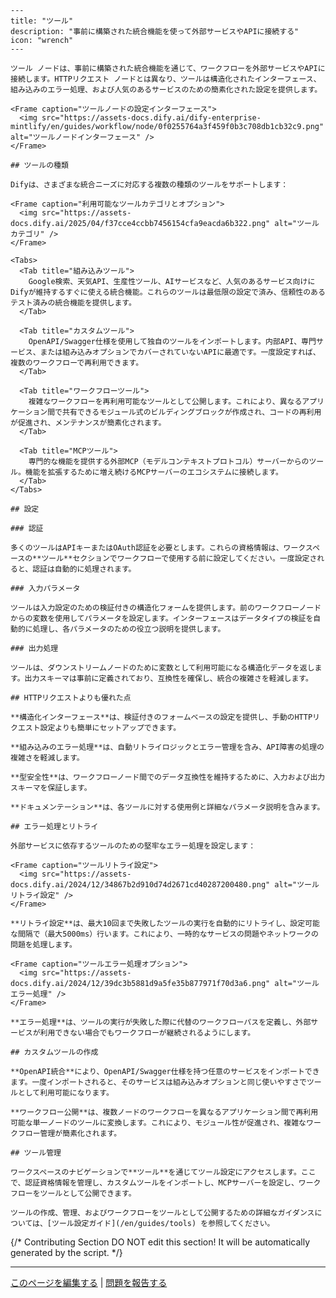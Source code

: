 ```mdx
---
title: "ツール"
description: "事前に構築された統合機能を使って外部サービスやAPIに接続する"
icon: "wrench"
---

ツール ノードは、事前に構築された統合機能を通じて、ワークフローを外部サービスやAPIに接続します。HTTPリクエスト ノードとは異なり、ツールは構造化されたインターフェース、組み込みのエラー処理、および人気のあるサービスのための簡素化された設定を提供します。

<Frame caption="ツールノードの設定インターフェース">
  <img src="https://assets-docs.dify.ai/dify-enterprise-mintlify/en/guides/workflow/node/0f0255764a3f459f0b3c708db1cb32c9.png" alt="ツールノードインターフェース" />
</Frame>

## ツールの種類

Difyは、さまざまな統合ニーズに対応する複数の種類のツールをサポートします：

<Frame caption="利用可能なツールカテゴリとオプション">
  <img src="https://assets-docs.dify.ai/2025/04/f37cce4ccbb7456154cfa9eacda6b322.png" alt="ツールカテゴリ" />
</Frame>

<Tabs>
  <Tab title="組み込みツール">
    Google検索、天気API、生産性ツール、AIサービスなど、人気のあるサービス向けにDifyが維持するすぐに使える統合機能。これらのツールは最低限の設定で済み、信頼性のあるテスト済みの統合機能を提供します。
  </Tab>
  
  <Tab title="カスタムツール">
    OpenAPI/Swagger仕様を使用して独自のツールをインポートします。内部API、専門サービス、または組み込みオプションでカバーされていないAPIに最適です。一度設定すれば、複数のワークフローで再利用できます。
  </Tab>
  
  <Tab title="ワークフローツール">
    複雑なワークフローを再利用可能なツールとして公開します。これにより、異なるアプリケーション間で共有できるモジュール式のビルディングブロックが作成され、コードの再利用が促進され、メンテナンスが簡素化されます。
  </Tab>
  
  <Tab title="MCPツール">
    専門的な機能を提供する外部MCP（モデルコンテキストプロトコル）サーバーからのツール。機能を拡張するために増え続けるMCPサーバーのエコシステムに接続します。
  </Tab>
</Tabs>

## 設定

### 認証

多くのツールはAPIキーまたはOAuth認証を必要とします。これらの資格情報は、ワークスペースの**ツール**セクションでワークフローで使用する前に設定してください。一度設定されると、認証は自動的に処理されます。

### 入力パラメータ

ツールは入力設定のための検証付きの構造化フォームを提供します。前のワークフローノードからの変数を使用してパラメータを設定します。インターフェースはデータタイプの検証を自動的に処理し、各パラメータのための役立つ説明を提供します。

### 出力処理

ツールは、ダウンストリームノードのために変数として利用可能になる構造化データを返します。出力スキーマは事前に定義されており、互換性を確保し、統合の複雑さを軽減します。

## HTTPリクエストよりも優れた点

**構造化インターフェース**は、検証付きのフォームベースの設定を提供し、手動のHTTPリクエスト設定よりも簡単にセットアップできます。

**組み込みのエラー処理**は、自動リトライロジックとエラー管理を含み、API障害の処理の複雑さを軽減します。

**型安全性**は、ワークフローノード間でのデータ互換性を維持するために、入力および出力スキーマを保証します。

**ドキュメンテーション**は、各ツールに対する使用例と詳細なパラメータ説明を含みます。

## エラー処理とリトライ

外部サービスに依存するツールのための堅牢なエラー処理を設定します：

<Frame caption="ツールリトライ設定">
  <img src="https://assets-docs.dify.ai/2024/12/34867b2d910d74d2671cd40287200480.png" alt="ツールリトライ設定" />
</Frame>

**リトライ設定**は、最大10回まで失敗したツールの実行を自動的にリトライし、設定可能な間隔で（最大5000ms）行います。これにより、一時的なサービスの問題やネットワークの問題を処理します。

<Frame caption="ツールエラー処理オプション">
  <img src="https://assets-docs.dify.ai/2024/12/39dc3b5881d9a5fe35b877971f70d3a6.png" alt="ツールエラー処理" />
</Frame>

**エラー処理**は、ツールの実行が失敗した際に代替のワークフローパスを定義し、外部サービスが利用できない場合でもワークフローが継続されるようにします。

## カスタムツールの作成

**OpenAPI統合**により、OpenAPI/Swagger仕様を持つ任意のサービスをインポートできます。一度インポートされると、そのサービスは組み込みオプションと同じ使いやすさでツールとして利用可能になります。

**ワークフロー公開**は、複数ノードのワークフローを異なるアプリケーション間で再利用可能な単一ノードのツールに変換します。これにより、モジュール性が促進され、複雑なワークフロー管理が簡素化されます。

## ツール管理

ワークスペースのナビゲーションで**ツール**を通じてツール設定にアクセスします。ここで、認証資格情報を管理し、カスタムツールをインポートし、MCPサーバーを設定し、ワークフローをツールとして公開できます。

ツールの作成、管理、およびワークフローをツールとして公開するための詳細なガイダンスについては、[ツール設定ガイド](/en/guides/tools) を参照してください。
```

{/*
Contributing Section
DO NOT edit this section!
It will be automatically generated by the script.
*/}

---

[このページを編集する](https://github.com/langgenius/dify-docs/edit/main/ja-jp/documja-jptation/pages/nodes/tools.mdx) | [問題を報告する](https://github.com/langgenius/dify-docs/issues/new?template=docs.yml)

